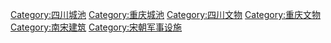 {{Catmore}}

[[Category:四川城池|Category:四川城池]]
[[Category:重庆城池|Category:重庆城池]]
[[Category:四川文物|Category:四川文物]]
[[Category:重庆文物|Category:重庆文物]]
[[Category:南宋建筑|Category:南宋建筑]]
[[Category:宋朝军事设施|Category:宋朝军事设施]]
